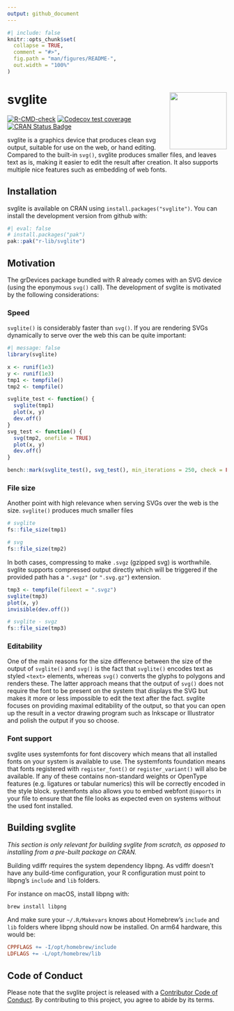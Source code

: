 ```yaml
---
output: github_document
---
```


<!-- README.md is generated from README.Rmd. Please edit that file -->

```r
#| include: false
knitr::opts_chunk$set(
  collapse = TRUE,
  comment = "#>",
  fig.path = "man/figures/README-",
  out.width = "100%"
)
```

# svglite <a href='https://svglite.r-lib.org'><img src="man/figures/logo.png" align="right" height="131.5"/></a>

<!-- badges: start -->

[![R-CMD-check](https://github.com/r-lib/svglite/actions/workflows/R-CMD-check.yaml/badge.svg)](https://github.com/r-lib/svglite/actions/workflows/R-CMD-check.yaml)
[![Codecov test coverage](https://codecov.io/gh/r-lib/svglite/branch/main/graph/badge.svg)](https://app.codecov.io/gh/r-lib/svglite?branch=main)
[![CRAN Status Badge](http://www.r-pkg.org/badges/version/svglite)](https://cran.r-project.org/package=svglite)
<!-- badges: end -->

svglite is a graphics device that produces clean svg output, suitable for use on the web, or hand editing. Compared to the built-in `svg()`, svglite produces smaller files, and leaves text as is, making it easier to edit the result after creation. It also supports multiple nice features such as embedding of web fonts.

## Installation

svglite is available on CRAN using `install.packages("svglite")`. You can install the development version from github with:

```r
#| eval: false
# install.packages("pak")
pak::pak("r-lib/svglite")
```

## Motivation

The grDevices package bundled with R already comes with an SVG device (using the eponymous `svg()` call). The development of svglite is motivated by the following considerations:

### Speed

`svglite()` is considerably faster than `svg()`. If you are rendering SVGs dynamically to serve over the web this can be quite important:

```r
#| message: false
library(svglite)

x <- runif(1e3)
y <- runif(1e3)
tmp1 <- tempfile()
tmp2 <- tempfile()

svglite_test <- function() {
  svglite(tmp1)
  plot(x, y)
  dev.off()
}
svg_test <- function() {
  svg(tmp2, onefile = TRUE)
  plot(x, y)
  dev.off()
}

bench::mark(svglite_test(), svg_test(), min_iterations = 250, check = FALSE)
```

### File size

Another point with high relevance when serving SVGs over the web is the size. `svglite()` produces much smaller files

```r
# svglite
fs::file_size(tmp1)

# svg
fs::file_size(tmp2)
```

In both cases, compressing to make `.svgz` (gzipped svg) is worthwhile. svglite supports compressed output directly which will be triggered if the provided path has a `".svgz"` (or `".svg.gz"`) extension.

```r
tmp3 <- tempfile(fileext = ".svgz")
svglite(tmp3)
plot(x, y)
invisible(dev.off())

# svglite - svgz
fs::file_size(tmp3)
```

### Editability

One of the main reasons for the size difference between the size of the output of `svglite()` and `svg()` is the fact that `svglite()` encodes text as styled `<text>` elements, whereas `svg()` converts the glyphs to polygons and renders these. The latter approach means that the output of `svg()` does not require the font to be present on the system that displays the SVG but makes it more or less impossible to edit the text after the fact. svglite focuses on providing maximal editability of the output, so that you can open up the result in a vector drawing program such as Inkscape or Illustrator and polish the output if you so choose.

### Font support

svglite uses systemfonts for font discovery which means that all installed fonts on your system is available to use. The systemfonts foundation means that fonts registered with `register_font()` or `register_variant()` will also be available. If any of these contains non-standard weights or OpenType features (e.g. ligatures or tabular numerics) this will be correctly encoded in the style block. systemfonts also allows you to embed webfont `@imports` in your file to ensure that the file looks as expected even on systems without the used font installed.

## Building svglite

_This section is only relevant for building svglite from scratch, as opposed to installing from a pre-built package on CRAN._

Building vdiffr requires the system dependency libpng. As vdiffr doesn't have any build-time configuration, your R configuration must point to libpng's `include` and `lib` folders.

For instance on macOS, install libpng with:

```sh
brew install libpng
```

And make sure your `~/.R/Makevars` knows about Homebrew's `include` and `lib` folders where libpng should now be installed. On arm64 hardware, this would be:

```mk
CPPFLAGS += -I/opt/homebrew/include
LDFLAGS += -L/opt/homebrew/lib
```

## Code of Conduct

Please note that the svglite project is released with a [Contributor Code of Conduct](https://svglite.r-lib.org/CODE_OF_CONDUCT.html). By contributing to this project, you agree to abide by its terms.
